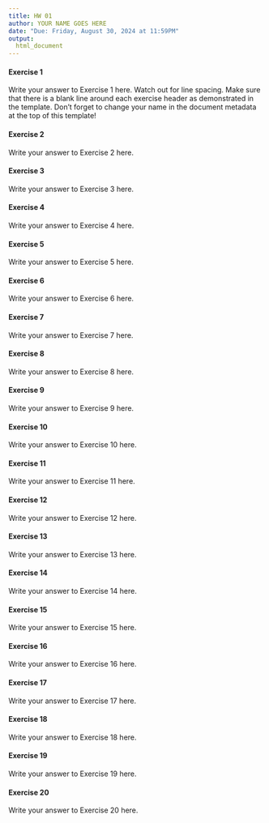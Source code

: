 ```yaml
---
title: HW 01
author: YOUR NAME GOES HERE
date: "Due: Friday, August 30, 2024 at 11:59PM"
output:
  html_document
---
```


#### Exercise 1

Write your answer to Exercise 1 here. Watch out for line spacing. Make sure that there is a blank line around each exercise header as demonstrated in the template. Don't forget to change your name in the document metadata at the top of this template!

#### Exercise 2

Write your answer to Exercise 2 here.

#### Exercise 3

Write your answer to Exercise 3 here.

#### Exercise 4

Write your answer to Exercise 4 here.

#### Exercise 5

Write your answer to Exercise 5 here.

#### Exercise 6

Write your answer to Exercise 6 here.

#### Exercise 7

Write your answer to Exercise 7 here.

#### Exercise 8

Write your answer to Exercise 8 here.

#### Exercise 9

Write your answer to Exercise 9 here.

#### Exercise 10

Write your answer to Exercise 10 here.

#### Exercise 11

Write your answer to Exercise 11 here.

#### Exercise 12

Write your answer to Exercise 12 here.

#### Exercise 13

Write your answer to Exercise 13 here.

#### Exercise 14

Write your answer to Exercise 14 here.

#### Exercise 15

Write your answer to Exercise 15 here.

#### Exercise 16

Write your answer to Exercise 16 here.

#### Exercise 17

Write your answer to Exercise 17 here.

#### Exercise 18

Write your answer to Exercise 18 here.

#### Exercise 19

Write your answer to Exercise 19 here.

#### Exercise 20

Write your answer to Exercise 20 here.
